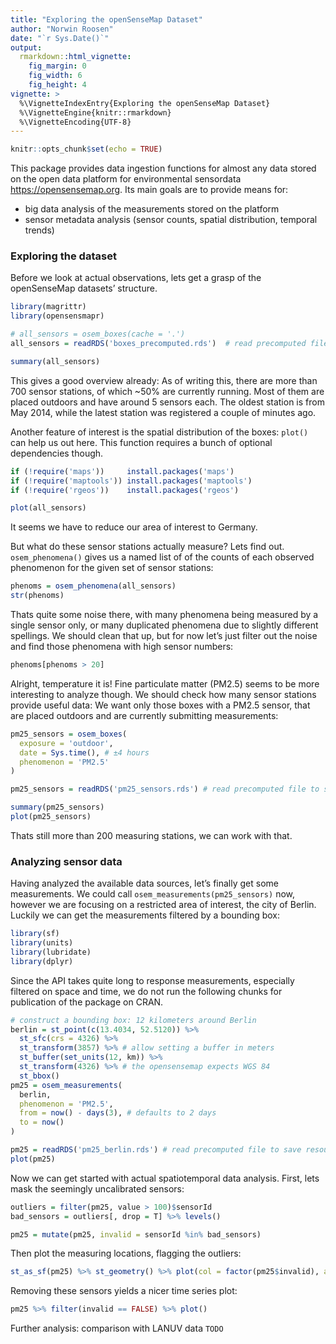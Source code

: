 ```yaml
---
title: "Exploring the openSenseMap Dataset"
author: "Norwin Roosen"
date: "`r Sys.Date()`"
output:
  rmarkdown::html_vignette:
    fig_margin: 0
    fig_width: 6
    fig_height: 4
vignette: >
  %\VignetteIndexEntry{Exploring the openSenseMap Dataset}
  %\VignetteEngine{knitr::rmarkdown}
  %\VignetteEncoding{UTF-8}
---
```


```r
knitr::opts_chunk$set(echo = TRUE)
```

This package provides data ingestion functions for almost any data stored on the
open data platform for environmental sensordata <https://opensensemap.org>.
Its main goals are to provide means for:

- big data analysis of the measurements stored on the platform
- sensor metadata analysis (sensor counts, spatial distribution, temporal trends)

### Exploring the dataset
Before we look at actual observations, lets get a grasp of the openSenseMap
datasets' structure.

```r
library(magrittr)
library(opensensmapr)

# all_sensors = osem_boxes(cache = '.')
all_sensors = readRDS('boxes_precomputed.rds')  # read precomputed file to save resources 
```
```r
summary(all_sensors)
```

This gives a good overview already: As of writing this, there are more than 700
sensor stations, of which ~50% are currently running. Most of them are placed
outdoors and have around 5 sensors each.
The oldest station is from May 2014, while the latest station was registered a
couple of minutes ago.

Another feature of interest is the spatial distribution of the boxes: `plot()`
can help us out here. This function requires a bunch of optional dependencies though.

```r
if (!require('maps'))     install.packages('maps')
if (!require('maptools')) install.packages('maptools')
if (!require('rgeos'))    install.packages('rgeos')

plot(all_sensors)
```

It seems we have to reduce our area of interest to Germany.

But what do these sensor stations actually measure? Lets find out.
`osem_phenomena()` gives us a named list of of the counts of each observed
phenomenon for the given set of sensor stations:

```r
phenoms = osem_phenomena(all_sensors)
str(phenoms)
```

Thats quite some noise there, with many phenomena being measured by a single
sensor only, or many duplicated phenomena due to slightly different spellings.
We should clean that up, but for now let's just filter out the noise and find
those phenomena with high sensor numbers:

```r
phenoms[phenoms > 20]
```

Alright, temperature it is! Fine particulate matter (PM2.5) seems to be more
interesting to analyze though. 
We should check how many sensor stations provide useful data: We want only those
boxes with a PM2.5 sensor, that are placed outdoors and are currently submitting
measurements:

```r
pm25_sensors = osem_boxes(
  exposure = 'outdoor',
  date = Sys.time(), # ±4 hours
  phenomenon = 'PM2.5'
)
```
```r
pm25_sensors = readRDS('pm25_sensors.rds') # read precomputed file to save resources 

summary(pm25_sensors)
plot(pm25_sensors)
```

Thats still more than 200 measuring stations, we can work with that.

### Analyzing sensor data
Having analyzed the available data sources, let's finally get some measurements.
We could call `osem_measurements(pm25_sensors)` now, however we are focusing on
a restricted area of interest, the city of Berlin.
Luckily we can get the measurements filtered by a bounding box:

```r
library(sf)
library(units)
library(lubridate)
library(dplyr)

```

Since the API takes quite long to response measurements, especially filtered on space and time, we do not run the following chunks for publication of the package on CRAN.
```r
# construct a bounding box: 12 kilometers around Berlin
berlin = st_point(c(13.4034, 52.5120)) %>%
  st_sfc(crs = 4326) %>%
  st_transform(3857) %>% # allow setting a buffer in meters
  st_buffer(set_units(12, km)) %>%
  st_transform(4326) %>% # the opensensemap expects WGS 84
  st_bbox()
pm25 = osem_measurements(
  berlin,
  phenomenon = 'PM2.5',
  from = now() - days(3), # defaults to 2 days
  to = now()
)

```

```r
pm25 = readRDS('pm25_berlin.rds') # read precomputed file to save resources 
plot(pm25)
```

Now we can get started with actual spatiotemporal data analysis.
First, lets mask the seemingly uncalibrated sensors:

```r
outliers = filter(pm25, value > 100)$sensorId
bad_sensors = outliers[, drop = T] %>% levels()

pm25 = mutate(pm25, invalid = sensorId %in% bad_sensors)
```

Then plot the measuring locations, flagging the outliers:

```r
st_as_sf(pm25) %>% st_geometry() %>% plot(col = factor(pm25$invalid), axes = T)
```

Removing these sensors yields a nicer time series plot:

```r
pm25 %>% filter(invalid == FALSE) %>% plot()
```

Further analysis: comparison with LANUV data `TODO`
